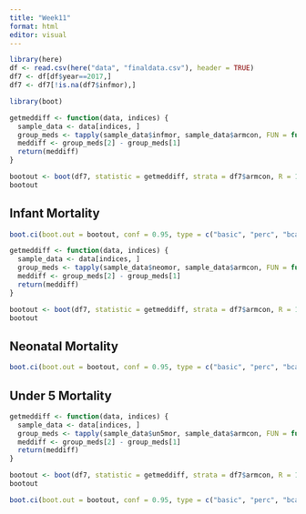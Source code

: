 ```yaml
---
title: "Week11"
format: html
editor: visual
---
```


```r
library(here)
df <- read.csv(here("data", "finaldata.csv"), header = TRUE)
df7 <- df[df$year==2017,]
df7 <- df7[!is.na(df7$infmor),]
```

```r
library(boot)

getmeddiff <- function(data, indices) {
  sample_data <- data[indices, ]
  group_meds <- tapply(sample_data$infmor, sample_data$armcon, FUN = function(x) median(x,na.rm=TRUE))
  meddiff <- group_meds[2] - group_meds[1]
  return(meddiff)
}

bootout <- boot(df7, statistic = getmeddiff, strata = df7$armcon, R = 1000)
bootout
```

## Infant Mortality

```r
boot.ci(boot.out = bootout, conf = 0.95, type = c("basic", "perc", "bca"))
```
```r
getmeddiff <- function(data, indices) {
  sample_data <- data[indices, ]
  group_meds <- tapply(sample_data$neomor, sample_data$armcon, FUN = function(x) median(x,na.rm=TRUE))
  meddiff <- group_meds[2] - group_meds[1]
  return(meddiff)
}

bootout <- boot(df7, statistic = getmeddiff, strata = df7$armcon, R = 1000)
bootout
```

## Neonatal Mortality

```r
boot.ci(boot.out = bootout, conf = 0.95, type = c("basic", "perc", "bca"))
```

## Under 5 Mortality

```r
getmeddiff <- function(data, indices) {
  sample_data <- data[indices, ]
  group_meds <- tapply(sample_data$un5mor, sample_data$armcon, FUN = function(x) median(x,na.rm=TRUE))
  meddiff <- group_meds[2] - group_meds[1]
  return(meddiff)
}

bootout <- boot(df7, statistic = getmeddiff, strata = df7$armcon, R = 1000)
bootout
```

```r
boot.ci(boot.out = bootout, conf = 0.95, type = c("basic", "perc", "bca"))
```
